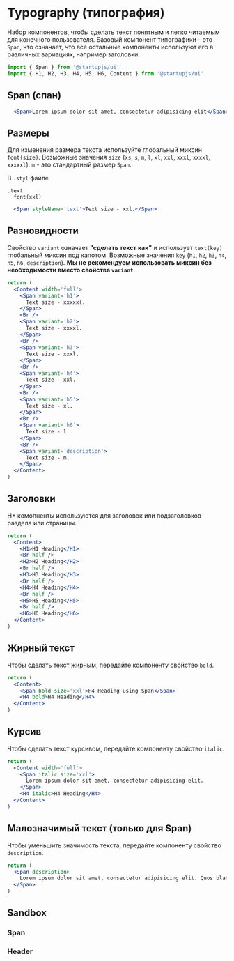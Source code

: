 
# Typography (типография)

Набор компонентов, чтобы сделать текст понятным и легко читаемым для конечного пользователя. Базовый компонент типографики - это `Span`, что означает, что все остальные компоненты используют его в различных вариациях, например заголовки.

```jsx
import { Span } from '@startupjs/ui'
import { H1, H2, H3, H4, H5, H6, Content } from '@startupjs/ui'
```

## Span (спан)

```jsx example
  <Span>Lorem ipsum dolor sit amet, consectetur adipisicing elit</Span>
```

## Размеры

Для изменения размера текста используйте глобальный миксин `font(size)`. Возможные значения `size` (`xs`, `s`, `m`, `l`, `xl`, `xxl`, `xxxl`, `xxxxl`, `xxxxxl`). `m` - это стандартный размер `Span`.

В `.styl` файле
```stylus
.text
  font(xxl)
```

```jsx example
  <Span styleName='text'>Text size - xxl.</Span>
```

## Разновидности

Свойство `variant` означает **"сделать текст как"** и использует `text(key)` глобальный миксин под капотом. Возможные значения `key` (`h1`, `h2`, `h3`, `h4`, `h5`, `h6`, `description`). **Мы не рекомендуем использовать миксин без необходимости вместо свойства `variant`**.

```jsx example
return (
  <Content width='full'>
    <Span variant='h1'>
      Text size - xxxxxl.
    </Span>
    <Br />
    <Span variant='h2'>
      Text size - xxxxl.
    </Span>
    <Br />
    <Span variant='h3'>
      Text size - xxxl.
    </Span>
    <Br />
    <Span variant='h4'>
      Text size - xxl.
    </Span>
    <Br />
    <Span variant='h5'>
      Text size - xl.
    </Span>
    <Br />
    <Span variant='h6'>
      Text size - l.
    </Span>
    <Br />
    <Span variant='description'>
      Text size - m.
    </Span>
  </Content>
)
```




## Заголовки

H* комопненты используются для заголовок или подзаголовков раздела или страницы.

```jsx example
return (
  <Content>
    <H1>H1 Heading</H1>
    <Br half />
    <H2>H2 Heading</H2>
    <Br half />
    <H3>H3 Heading</H3>
    <Br half />
    <H4>H4 Heading</H4>
    <Br half />
    <H5>H5 Heading</H5>
    <Br half />
    <H6>H6 Heading</H6>
  </Content>
)
```

## Жирный текст

Чтобы сделать текст жирным, передайте компоненту свойство `bold`.

```jsx example
return (
  <Content>
    <Span bold size='xxl'>H4 Heading using Span</Span>
    <H4 bold>H4 Heading</H4>
  </Content>
)
```

## Курсив

Чтобы сделать текст курсивом, передайте компоненту свойство `italic`.

```jsx example
return (
  <Content width='full'>
    <Span italic size='xxl'>
      Lorem ipsum dolor sit amet, consectetur adipisicing elit.
    </Span>
    <H4 italic>H4 Heading</H4>
  </Content>
)
```

## Малозначимый текст (только для Span)

Чтобы уменьшить значимость текста, передайте компоненту свойство `description`.

```jsx example
return (
  <Span description>
    Lorem ipsum dolor sit amet, consectetur adipisicing elit. Quos blanditiis tenetur unde suscipit, quam beatae rerum inventore consectetur, neque doloribus, cupiditate numquam dignissimos laborum fugiat deleniti? Eum quasi quidem quibusdam.
  </Span>
)
```

## Sandbox

### Span

<Sandbox Component={Span} />

### Header

<Sandbox Component={H1} />
